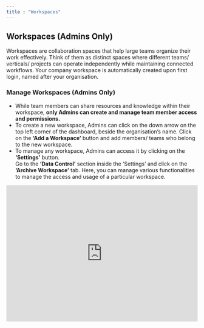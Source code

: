 ```yaml
---
title : "Workspaces"
---
```

## Workspaces (Admins Only)

Workspaces are collaboration spaces that help large teams organize their work effectively. Think of them as distinct spaces where different teams/ verticals/ projects can operate independently while maintaining connected workflows. Your company workspace is automatically created upon first login, named after your organisation.

### Manage Workspaces (Admins Only)

- While team members can share resources and knowledge within their workspace, **only Admins can create and manage team member access and permissions.**
- To create a new workspace, Admins can click on the down arrow on the top left corner of the dashboard, beside the organisation’s name. Click on the **‘Add a Workspace’** button and add members/ teams who belong to the new workspace.
- To manage any workspace, Admins can access it by clicking on the **‘Settings’** button.  
  Go to the **‘Data Control’** section inside the ‘Settings’ and click on the **‘Archive Workspace’** tab. Here, you can manage various functionalities to manage the access and usage of a particular workspace.

<iframe
  width="100%"
  height="360"
  src="https://www.youtube.com/embed/o4dtJb7kO_g"
  title="Workspaces"
  frameBorder="0"
  allow="autoplay; encrypted-media"
  allowFullScreen
  style={{ borderRadius: '0.5rem' }}
></iframe>